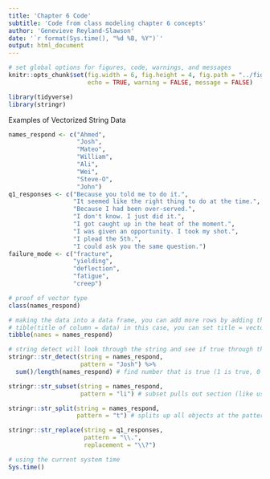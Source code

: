 ```yaml
---
title: 'Chapter 6 Code'
subtitle: 'Code from class modeling chapter 6 concepts' 
author: 'Genevieve Reyland-Slawson'
date: '`r format(Sys.time(), "%d %B, %Y")`'
output: html_document
---
```


```r
# set global options for figures, code, warnings, and messages
knitr::opts_chunk$set(fig.width = 6, fig.height = 4, fig.path = "../figs/",
                      echo = TRUE, warning = FALSE, message = FALSE)
```

``` r
library(tidyverse)
library(stringr)
```

Examples of Vectorized String Data 
``` r
names_respond <- c("Ahmed", 
                   "Josh", 
                   "Mateo", 
                   "William", 
                   "Ali", 
                   "Wei", 
                   "Steve-O",
                   "John")
q1_responses <- c("Because you told me to do it.",
                  "It seemed like the right thing to do at the time.",
                  "Because I had been over-served.",
                  "I don't know. I just did it.",
                  "I got caught up in the heat of the moment.",
                  "I was given an opportunity. I took my shot.",
                  "I plead the 5th.",
                  "I could ask you the same question.")
failure_mode <- c("fracture",
                  "yielding", 
                  "deflection", 
                  "fatigue", 
                  "creep")

# proof of vector type
class(names_respond)

# making the data into a data frame, you can add more rows by adding them to the tibble
# tible(title of column = data) in this case, you can set title = vector since you already named a vector with data in it
tibble(names = names_respond)

# string detect will look through the string and see if true through the whole vector
stringr::str_detect(string = names_respond,
                    pattern = "Josh") %>%
  sum()/length(names_respond) # find number that is true (1 is true, 0 is false), dividing by length will show the decimal of pattern to the vector (can be percent if mult by 100)

stringr::str_subset(string = names_respond,
                    pattern = "li") # subset pulls out section (like using ctl F)

stringr::str_split(string = names_respond,
                   pattern = "t") # splits up all objects at the pattern 

```
``` r
stringr::str_replace(string = q1_responses,
                     pattern = "\\.",
                     replacement = "\\?")
```
``` r
# using the current system time 
Sys.time()

```
